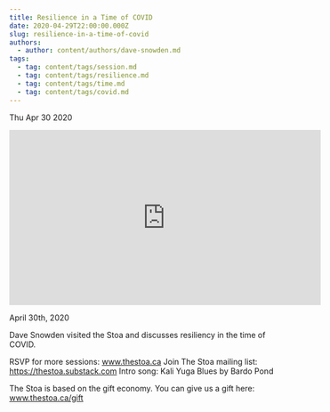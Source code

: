 ```yaml
---
title: Resilience in a Time of COVID
date: 2020-04-29T22:00:00.000Z
slug: resilience-in-a-time-of-covid
authors:
  - author: content/authors/dave-snowden.md
tags:
  - tag: content/tags/session.md
  - tag: content/tags/resilience.md
  - tag: content/tags/time.md
  - tag: content/tags/covid.md
---
```






Thu Apr 30 2020

<iframe width="560" height="315" src="https://www.youtube.com/embed/SaRTLRz-OGU" title="Resilience in a Time of COVID w/ Dave Snowden" frameborder="0" allow="accelerometer; autoplay; clipboard-write; encrypted-media; gyroscope; picture-in-picture" allowfullscreen ></iframe>

April 30th, 2020

Dave Snowden visited the Stoa and discusses resiliency in the time of COVID.

RSVP for more sessions: www.thestoa.ca
Join The Stoa mailing list: https://thestoa.substack.com
Intro song: Kali Yuga Blues by Bardo Pond

The Stoa is based on the gift economy. You can give us a gift here: www.thestoa.ca/gift


